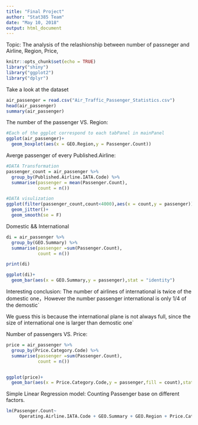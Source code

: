 ---
title: "Final Project"
author: "Stat385 Team"
date: "May 10, 2018"
output: html_document
---

Topic: The analysis of the relashionship between number of passneger and 
Airline,
Region, 
Price, 



```{r setup, include=FALSE}
knitr::opts_chunk$set(echo = TRUE)
library("shiny")
library("ggplot2")
library("dplyr")
```

Take a look at the dataset
```{r}
air_passenger = read.csv("Air_Traffic_Passenger_Statistics.csv")
head(air_passenger)
summary(air_passenger)

```

The number of the passenger VS. Region:

```{r jj}
#Each of the ggplot correspond to each tabPanel in mainPanel
ggplot(air_passenger)+
  geom_boxplot(aes(x = GEO.Region,y = Passenger.Count))

```


Averge passenger of every Published.Airline:

```{r eval = T}
#DATA Transformation
passenger_count = air_passenger %>%
  group_by(Published.Airline.IATA.Code) %>%
  summarise(passenger = mean(Passenger.Count),
            count = n())

#DATA visulization
ggplot(filter(passenger_count,count<4000),aes(x = count,y = passenger))+
  geom_jitter()+
  geom_smooth(se = F)
```

Domestic && International

```{r}
di = air_passenger %>%
  group_by(GEO.Summary) %>%
  summarise(passenger =sum(Passenger.Count),
            count = n())

print(di)

ggplot(di)+
  geom_bar(aes(x = GEO.Summary,y = passenger),stat = "identity")
```

Interesting conclusion: The number of airlines of international is twice of the domestic one，However the number passenger international is only 1/4 of the demostic`

We guess this is because the international plane is not always full, since the size of international one is larger than demostic one`


Number of passengers VS. Price:

```{r}
price = air_passenger %>%
  group_by(Price.Category.Code) %>%
  summarise(passenger =sum(Passenger.Count),
            count = n())


ggplot(price)+
  geom_bar(aes(x = Price.Category.Code,y = passenger,fill = count),stat = "identity")
```


Simple Linear Regression model: Counting Passenger base on different factors. 

```{r}
lm(Passenger.Count~
     Operating.Airline.IATA.Code + GEO.Summary + GEO.Region + Price.Category.Code,data = air_passenger)
```





